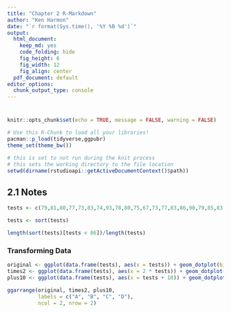 ```yaml
---
title: "Chapter 2 R-Markdown"
author: "Ken Harmon"
date: "`r format(Sys.time(), '%Y %B %d')`"
output:
  html_document:
    keep_md: yes
    code_folding: hide
    fig_height: 6
    fig_width: 12
    fig_align: center
  pdf_document: default
editor_options:
  chunk_output_type: console
---
```


# {.tabset .tabset-fade}

```r
knitr::opts_chunk$set(echo = TRUE, message = FALSE, warning = FALSE)
```

```r
# Use this R-Chunk to load all your libraries!
pacman::p_load(tidyverse,ggpubr)
theme_set(theme_bw())
```

```r
# this is set to not run during the knit process
# this sets the working directory to the file location
setwd(dirname(rstudioapi::getActiveDocumentContext()$path))
```

## 2.1 Notes

```r
tests <- c(79,81,80,77,73,83,74,93,78,80,75,67,73,77,83,86,90,79,85,83,89,84,82,77,72)

tests <- sort(tests)

length(sort(tests)[tests < 86])/length(tests)
```


### Transforming Data

```r
original <- ggplot(data.frame(tests), aes(x = tests)) + geom_dotplot(binwidth = .5)
times2 <- ggplot(data.frame(tests), aes(x = 2 * tests)) + geom_dotplot(binwidth = 1)
plus10 <- ggplot(data.frame(tests), aes(x = tests + 10)) + geom_dotplot(binwidth = .5)

ggarrange(original, times2, plus10, 
          labels = c("A", "B", "C", "D"),
          ncol = 2, nrow = 2)
```






